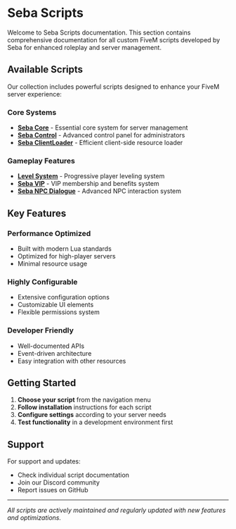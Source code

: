 # Seba Scripts

Welcome to Seba Scripts documentation. This section contains comprehensive documentation for all custom FiveM scripts developed by Seba for enhanced roleplay and server management.

## Available Scripts

Our collection includes powerful scripts designed to enhance your FiveM server experience:

### Core Systems
- **[Seba Core](seba_core)** - Essential core system for server management
- **[Seba Control](seba_control)** - Advanced control panel for administrators
- **[Seba ClientLoader](seba_clientloader)** - Efficient client-side resource loader

### Gameplay Features
- **[Level System](level_system)** - Progressive player leveling system
- **[Seba VIP](seba_vip)** - VIP membership and benefits system
- **[Seba NPC Dialogue](seba_npcdialogue)** - Advanced NPC interaction system

## Key Features

### Performance Optimized
- Built with modern Lua standards
- Optimized for high-player servers
- Minimal resource usage

### Highly Configurable
- Extensive configuration options
- Customizable UI elements
- Flexible permissions system

### Developer Friendly
- Well-documented APIs
- Event-driven architecture
- Easy integration with other resources

## Getting Started

1. **Choose your script** from the navigation menu
2. **Follow installation** instructions for each script
3. **Configure settings** according to your server needs
4. **Test functionality** in a development environment first

## Support

For support and updates:
- Check individual script documentation
- Join our Discord community
- Report issues on GitHub

---

*All scripts are actively maintained and regularly updated with new features and optimizations.*